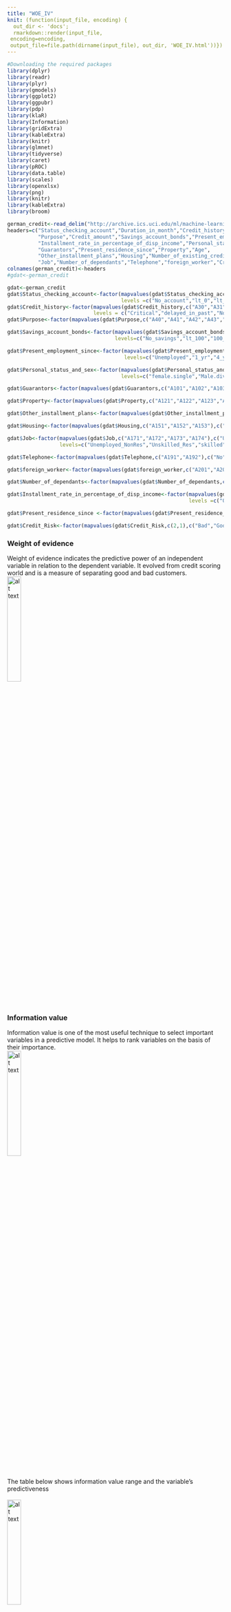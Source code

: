 ```yaml
---
title: "WOE_IV"
knit: (function(input_file, encoding) {
  out_dir <- 'docs';
  rmarkdown::render(input_file,
 encoding=encoding,
 output_file=file.path(dirname(input_file), out_dir, 'WOE_IV.html'))})
---
```

```r
#Downloading the required packages
library(dplyr)
library(readr)
library(plyr)
library(gmodels)
library(ggplot2)
library(ggpubr)
library(pdp)
library(klaR)
library(Information)
library(gridExtra)
library(kableExtra)
library(knitr)
library(glmnet)
library(tidyverse)
library(caret)
library(pROC)
library(data.table)
library(scales)
library(openxlsx)
library(png)
library(knitr)
library(kableExtra)
library(broom)
```

```r
german_credit<-read_delim("http://archive.ics.uci.edu/ml/machine-learning-databases/statlog/german/german.data",delim = " ",col_names = FALSE)
headers=c("Status_checking_account","Duration_in_month","Credit_history",
          "Purpose","Credit_amount","Savings_account_bonds","Present_employment_since",
          "Installment_rate_in_percentage_of_disp_income","Personal_status_and_sex",
          "Guarantors","Present_residence_since","Property","Age",
          "Other_installment_plans","Housing","Number_of_existing_credits_at_this_bank",
          "Job","Number_of_dependants","Telephone","foreign_worker","Credit_Risk")
colnames(german_credit)<-headers
#gdat<-german_credit
```

```r
gdat<-german_credit
gdat$Status_checking_account<-factor(mapvalues(gdat$Status_checking_account,c("A11","A12","A13","A14"),c("lt_0","lt_200","gte_200","No_account")),
                                     levels =c("No_account","lt_0","lt_200","gte_200"))
gdat$Credit_history<-factor(mapvalues(gdat$Credit_history,c("A30","A31","A32","A33","A34"),c("No_credit_due","All_paid_duly","All_existing_paid_duly","delayed_in_past","Critical")),
                            levels = c("Critical","delayed_in_past","No_credit_due","All_paid_duly","All_existing_paid_duly"))
gdat$Purpose<-factor(mapvalues(gdat$Purpose,c("A40","A41","A42","A43","A44","A45","A46","A47","A48","A49","A410"),c("New.car", "Used.car", "Furniture", "Television", "Appliances", "Repairs", "Education", "Vacation", "Retraining", "Business", "Others")))

gdat$Savings_account_bonds<-factor(mapvalues(gdat$Savings_account_bonds,c("A61","A62","A63","A64","A65"),c("lt_100","100_500","500_1000","gt_1000","No_savings")),
                                   levels=c("No_savings","lt_100","100_500","500_1000","gt_1000"))

gdat$Present_employment_since<-factor(mapvalues(gdat$Present_employment_since,c("A71","A72","A73","A74","A75"),c("Unemployed","1_yr","4_yr","7_yr","gt_7_yr")),
                                      levels=c("Unemployed","1_yr","4_yr","7_yr","gt_7_yr"))

gdat$Personal_status_and_sex<-factor(mapvalues(gdat$Personal_status_and_sex,c("A91","A92","A93","A94","A95"),c("Male.divorced","Female.divorced","male.single","male.married","female.single")),
                                     levels=c("female.single","Male.divorced","Female.divorced","male.single","male.married"))

gdat$Guarantors<-factor(mapvalues(gdat$Guarantors,c("A101","A102","A103"),c("none","co_applicant","guarantor")),levels=c("none","co_applicant","guarantor"))

gdat$Property<-factor(mapvalues(gdat$Property,c("A121","A122","A123","A124"),c("Real.estate","insurance","car","No.property")),levels=c("No.property","Real.estate","insurance","car"))

gdat$Other_installment_plans<-factor(mapvalues(gdat$Other_installment_plans,c("A141","A142","A143"),c("banks","stores","None")),levels=c("None","banks","stores"))

gdat$Housing<-factor(mapvalues(gdat$Housing,c("A151","A152","A153"),c("Rent","Own","Free")),levels =c("Free","Rent","Own"))

gdat$Job<-factor(mapvalues(gdat$Job,c("A171","A172","A173","A174"),c("Unemployed_NonRes","Unskilled_Res","skilled","management")),
                 levels=c("Unemployed_NonRes","Unskilled_Res","skilled","management"))

gdat$Telephone<-factor(mapvalues(gdat$Telephone,c("A191","A192"),c("No","Yes")))

gdat$foreign_worker<-factor(mapvalues(gdat$foreign_worker,c("A201","A202"),c("Yes","No")))

gdat$Number_of_dependants<-factor(mapvalues(gdat$Number_of_dependants,c(2,1),c("lt_2","gt_2")),levels=c("lt_2","gt_2"))

gdat$Installment_rate_in_percentage_of_disp_income<-factor(mapvalues(gdat$Installment_rate_in_percentage_of_disp_income,c(4,3,2,1),c("0_20","20_25","25_35","35_plus")),
                                                           levels =c("0_20","20_25","25_35","35_plus"))

gdat$Present_residence_since <-factor(mapvalues(gdat$Present_residence_since ,c("1","2","3","4"),c("lt_1_yr","1_4yr","4_7yr","gt_7_yr")),levels =c("lt_1_yr","1_4yr","4_7yr","gt_7_yr"))

gdat$Credit_Risk<-factor(mapvalues(gdat$Credit_Risk,c(2,1),c("Bad","Good")))

```


### Weight of evidence
Weight of evidence indicates the predictive power of an independent variable in relation to the dependent variable. It evolved from credit scoring world and is a measure of separating good and bad customers. 
\
![alt text](./figure-html/WOE.png){width=25%}
\
\

### Information value 
Information value is one of the most useful technique to select important variables in a predictive model. It helps to rank variables on the basis of their importance. 
\
![alt text](./figure-html/IV.png){width=25%}
\
\
The table below shows information value range and the variable's predictiveness
\
\
![alt text](./figure-html/IV_Table.png){width=25%}

\
\

The table below shows Information value summary for credit risk data. Let's look at WOE for the top 9 variables from this table.
\
```r
gdat_IV <- as.data.frame(gdat)
#detach(gdat)
gdat_IV$Credit_Risk <- factor(mapvalues(gdat_IV$Credit_Risk,c("Good","Bad"),c(0,1)),levels =c(0,1)) 
gdat_IV$Credit_Risk <- as.numeric(as.character(gdat_IV$Credit_Risk))
IV <- create_infotables(data=gdat_IV,
                   valid=NULL,
                   y="Credit_Risk")
options("scipen"=100, "digits"=4)
knitr::kable(as.data.frame(IV$Summary), row.names=FALSE)%>%
  kable_paper("hover", full_width = F,html_font = "Cambria",bootstrap_options = "striped",fixed_thead = T) %>%
  add_indent(c(1:20))
#print(IV$Summary)
#colnames(gdat) <- make.names(colnames(gdat))
#woemodel <- woe(Credit_Risk~., data = gdat, zeroadj=0.5, applyontrain = TRUE)
#print(woemodel)
#plot(woemodel)
#plot(woemodel, type = "IV")

```

\
Plots show WOE for top 9 variables (based on the IV)
\
```r
MultiPlot(IV, IV$Summary$Variable[1:9])
```
\
Tables show WOE for top 9 variables (based on the IV)
\
```r
Imp <- IV$Summary$Variable[1:9]

for (i in Imp) {
  #print(paste0("WOE for ",i))
  cat('\n')
  #print(knitr::kable(as.data.frame(IV$Tables[i][[1]]),row.names = FALSE,"pipe"))
  print(knitr::kable(as.data.frame(IV$Tables[i][[1]]),row.names = FALSE)%>%
  kable_paper("hover", full_width = F,html_font = "Cambria",bootstrap_options = "striped",fixed_thead = T))
  cat('\n')
}
#grid.table(IV$Tables)
```

